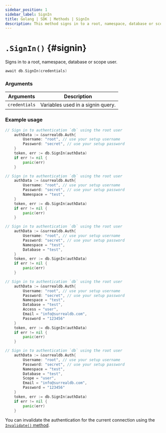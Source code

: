 ```yaml
---
sidebar_position: 1
sidebar_label: SignIn
title: Golang | SDK | Methods | SignIn
description: This method signs in to a root, namespace, database or scope user.
---
```



# `.SignIn()` {#signin}

Signs in to a root, namespace, database or scope user.

```go title="Method Syntax"
await db.SignIn(credentials)
```

### Arguments

<table>
    <thead>
        <tr>
            <th colspan="2" scope="col">Arguments</th>
            <th colspan="2" scope="col">Description</th>
        </tr>
    </thead>  
    <tbody>
        <tr>
            <td colspan="2" scope="col" scope="row" data-label="Arguments">
                <code>credentials</code>
                <Label label="required" />
            </td>
            <td colspan="2" scope="col" scope="row" data-label="Description">
                Variables used in a signin query.
            </td>
        </tr>
    </tbody>
</table>

### Example usage

<Tabs groupId="signin-example">
<TabItem value="root" label="Root user">

```go
// Sign in to authentication `db` using the root user
	authData := &surrealdb.Auth{
		Username: "root", // use your setup username
		Password: "secret", // use your setup password
	}
	token, err := db.SignIn(authData)
	if err != nil {
		panic(err)
	}
```

</TabItem>

<TabItem value="namespace" label="Namespace user">

```go
// Sign in to authentication `db` using the root user
	authData := &surrealdb.Auth{
		Username: "root", // use your setup username
		Password: "secret", // use your setup password
        Namespace = "test", 
	}
	token, err := db.SignIn(authData)
	if err != nil {
		panic(err)
	}
```

</TabItem>

<TabItem value="database" label="Database user">

```go
// Sign in to authentication `db` using the root user
	authData := &surrealdb.Auth{
		Username: "root", // use your setup username
		Password: "secret", // use your setup password
        Namespace = "test", 
        Database = "test", 
	}
	token, err := db.SignIn(authData)
	if err != nil {
		panic(err)
	}
```

</TabItem>

<TabItem value="record" label="Record Access">

```go
// Sign in to authentication `db` using the root user
	authData := &surrealdb.Auth{
		Username: "root", // use your setup username
		Password: "secret", // use your setup password
        Namespace = "test", 
        Database = "test", 
        Access = "user",
        Email = "info@surrealdb.com",
        Password = "123456"
	}
	token, err := db.SignIn(authData)
	if err != nil {
		panic(err)
	}
```

</TabItem>

<TabItem value="scope" label="Scopes">

```go
// Sign in to authentication `db` using the root user
	authData := &surrealdb.Auth{
		Username: "root", // use your setup username
		Password: "secret", // use your setup password
        Namespace = "test", 
        Database = "test", 
        Scope = "user",
        Email = "info@surrealdb.com",
        Password = "123456"
	}
	token, err := db.SignIn(authData)
	if err != nil {
		panic(err)
	}
```

</TabItem>
</Tabs>

You can invalidate the authentication for the current connection using the [`Invalidate()` method](/docs/sdk/dotnet/methods/invalidate).
